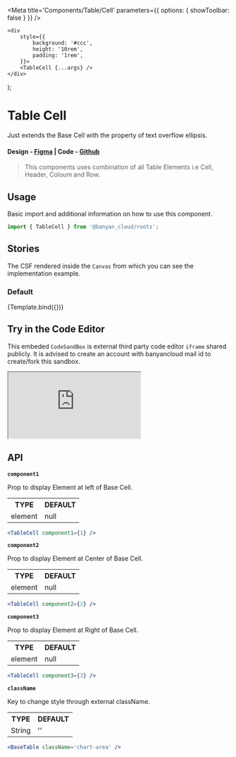 
<Meta title='Components/Table/Cell' parameters={{ options: { showToolbar: false } }} />

	<div
		style={{
			background: '#ccc',
			height: '10rem',
			padding: '1rem',
		}}>
		<TableCell {...args} />
	</div>
);

# Table Cell

Just extends the Base Cell with the property of text overflow ellipsis.

#### Design - [Figma](https://www.figma.com/file/e9opoAtQHBo4vFd6u0Co98/Component-Library?type=design&node-id=1-5&mode=design&t=tXbQWENNIzmFNTVU-0) | Code - [Github](https://github.com/banyandata-cloud/roots/tree/main/components/table/cell)

> This components uses combination of all Table Elements i.e Cell, Header, Coloum and Row.

## Usage

Basic import and additional information on how to use this component.

```js
import { TableCell } from '@banyan_cloud/roots';
```

## Stories

The CSF rendered inside the `Canvas` from which you can see the implementation example.

### Default

<Canvas>
	<Story
		name='Default'
		args={{
			className: '',
			component1: 1,
			component2: 2,
			component3: 3,
		}}>
		{Template.bind({})}
	</Story>
</Canvas>

## Try in the Code Editor

This embeded `CodeSandBox` is external third party code editor `iframe` shared publicly. It is advised to create an account with banyancloud mail id to create/fork this sandbox.

<ToggleIframeContainer>
	<iframe
		src='https://codesandbox.io/s/delicate-wood-vrqzpw?file=/src/App.js'
		style={{ width: '100%', height: 500 }}
		title='xenodochial-moon-5y668f'
		allow='accelerometer; ambient-light-sensor; camera; encrypted-media; geolocation; gyroscope; hid; microphone; midi; payment; usb; vr; xr-spatial-tracking'
		sandbox='allow-forms allow-modals allow-popups allow-presentation allow-same-origin allow-scripts'></iframe>
</ToggleIframeContainer>

## API

**`component1`**

Prop to display Element at left of Base Cell.

<table style={{ width: '100%' }}>
	<tr>
		<th style={{ textAlign: 'left', width: '50%' }}>TYPE</th>
		<th style={{ textAlign: 'left', width: '50%' }}>DEFAULT</th>
	</tr>
	<tr>
		<td>element</td>
		<td>null</td>
	</tr>
</table>

```jsx
<TableCell component1={1} />
```

**`component2`**

Prop to display Element at Center of Base Cell.

<table style={{ width: '100%' }}>
	<tr>
		<th style={{ textAlign: 'left', width: '50%' }}>TYPE</th>
		<th style={{ textAlign: 'left', width: '50%' }}>DEFAULT</th>
	</tr>
	<tr>
		<td>element</td>
		<td>null</td>
	</tr>
</table>

```jsx
<TableCell component2={2} />
```

**`component3`**

Prop to display Element at Right of Base Cell.

<table style={{ width: '100%' }}>
	<tr>
		<th style={{ textAlign: 'left', width: '50%' }}>TYPE</th>
		<th style={{ textAlign: 'left', width: '50%' }}>DEFAULT</th>
	</tr>
	<tr>
		<td>element</td>
		<td>null</td>
	</tr>
</table>

```jsx
<TableCell component3={3} />
```

**`className`**

Key to change style through external className.

<table style={{ width: '100%' }}>
	<tr>
		<th style={{ textAlign: 'left', width: '50%' }}>TYPE</th>
		<th style={{ textAlign: 'left', width: '50%' }}>DEFAULT</th>
	</tr>
	<tr>
		<td>String</td>
		<td>''</td>
	</tr>
</table>

```jsx
<BaseTable className='chart-area' />
```
